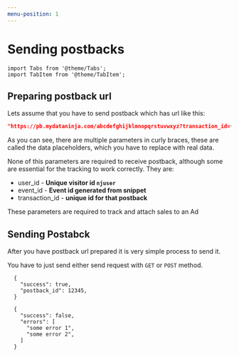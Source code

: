 ```yaml
---
menu-position: 1
---
```


# Sending postbacks

```mdx-code-block
import Tabs from '@theme/Tabs';
import TabItem from '@theme/TabItem';
```

## Preparing postback url

Lets assume that you have to send postback which has url like this:

```json title="Example Postback Url"
"https://pb.mydataninja.com/abcdefghijklmnopqrstuvwxyz?transaction_id={transaction_id}&click_id={click_id}&currency={currency}&user_id={user_id}&data1={data1}&event_id={event_id}&value={value}&data1={data1}&data2={data2}&data3={data3}"
```

As you can see, there are multiple parameters in curly braces, these are called the data placeholders, which you have to replace with real data.

None of this parameters are required to receive postback, although some are essential for the tracking to work correctly. They are:

- user_id - **Unique visitor id `njuser`**
- event_id - **Event id generated from snippet**
- transaction_id - **unique id for that postback**

These parameters are required to track and attach sales to an Ad

## Sending Postabck

After you have postback url prepared it is very simple process to send it.

You have to just send either send request with `GET` or `POST` method.

<Tabs groupId="postback-response">
  <TabItem value="success" label="Success Response" default>

      {
        "success": true,
        "postback_id": 12345,
      }

  </TabItem>
  <TabItem value="error" label="Error Response">

      {
        "success": false,
        "errors": [
          "some error 1",
          "some error 2",
        ]
      }

  </TabItem>
</Tabs>
